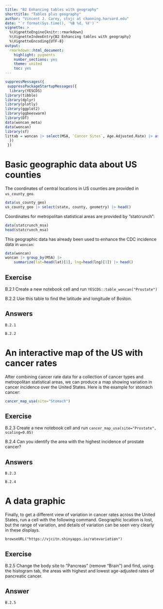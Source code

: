 ```yaml
---
title: "B2 Enhancing tables with geography"
shorttitle: "Tables plus geography"
author: "Vincent J. Carey, stvjc at channing.harvard.edu"
date: "`r format(Sys.time(), '%B %d, %Y')`"
vignette: >
  %\VignetteEngine{knitr::rmarkdown}
  %\VignetteIndexEntry{B2 Enhancing tables with geography}
  %\VignetteEncoding{UTF-8}
output:
  rmarkdown::html_document:
    highlight: pygments
    number_sections: yes
    theme: united
    toc: yes
---
```


```r
suppressMessages({
 suppressPackageStartupMessages({
  library(YESCDS)
library(tibble)
library(dplyr)
library(plotly)
library(ggplot2)
library(ggbeeswarm)
library(DT)
data(woncan_meta)
data(woncan)
library(sf)
littab = woncan |> select(MSA, `Cancer Sites`, Age.Adjusted.Rate) |> as.data.frame()
  })
 })
```

# Basic geographic data about US counties

The coordinates of central locations in US counties
are provided in `us_county_geo`.

```r
data(us_county_geo)
us_county_geo |> select(state, county, geometry) |> head()
```

Coordinates for metropolitan statistical areas are provided by
"statcrunch":
```r
data(statcrunch_msa)
head(statcrunch_msa)
```

This geographic data has already been used to enhance the CDC incidence data
in `woncan`:
```r
data(woncan)
woncan |> group_by(MSA) |> 
    summarize(lat=head(lat)[1], lng=head(lng)[1]) |> head()
```

## Exercise

B.2.1 Create a new notebook cell and run `YESCDS::table_woncan("Prostate")`

B.2.2 Use this table to find the latitude and longitude of Boston.

## Answers

```
B.2.1

B.2.2
```

# An interactive map of the US with cancer rates

After combining cancer rate data for a collection
of cancer types and metropolitan statistical areas,
we can produce a map showing variation in
cancer incidence over the United States.
Here is the example for stomach cancer:

```r
cancer_map_usa(site="Stomach")

```

## Exercise

B.2.3 Create a new notebook cell and run `cancer_map_usa(site="Prostate", scaling=0.05)`

B.2.4 Can you identify the area with the highest incidence of prostate cancer?

## Answers

```
B.2.3

B.2.4
```

# A data graphic

Finally, to get a different view of variation in cancer rates across the United States,
run a cell with the following command.  Geographic location is lost, but the range of variation, and
details of variation can be seen very clearly in these displays.

```
browseURL("https://vjcitn.shinyapps.io/ratevariation")
```

## Exercise

B.2.5 Change the body site to "Pancreas" (remove "Brain") and find, using the histogram tab,
the areas with highest and lowest age-adjusted rates of pancreatic cancer.

## Answer

```
B.2.5
```

